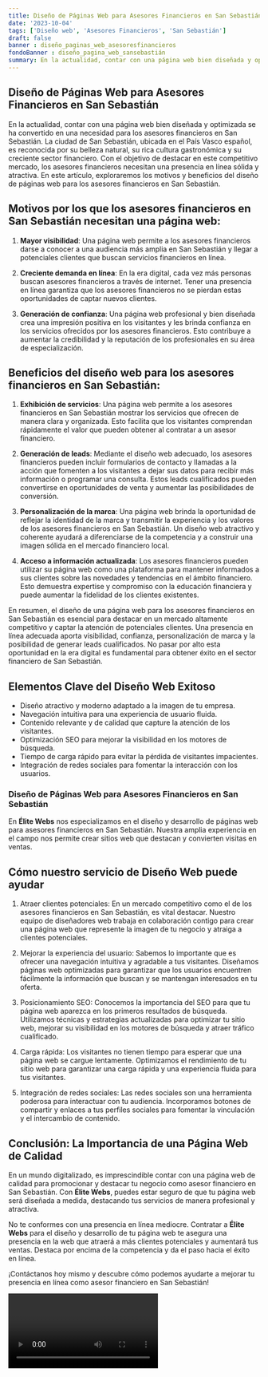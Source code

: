 ```yaml
---
title: Diseño de Páginas Web para Asesores Financieros en San Sebastián
date: '2023-10-04'
tags: ['Diseño web', 'Asesores Financieros', 'San Sebastián']
draft: false
banner : diseño_paginas_web_asesoresfinancieros
fondoBanner : diseño_pagina_web_sansebastián
summary: En la actualidad, contar con una página web bien diseñada y optimizada se ha convertido en una necesidad para los asesores financieros en San Sebastián. La ciudad de San Sebastián, ubicada en el País Vasco español, es reconocida por su belleza natural, su rica cultura gastronómica y su creciente sector financiero. Con el objetivo de destacar en este competitivo mercado, los asesores financieros necesitan una presencia en línea sólida y atractiva. En este artículo, exploraremos los motivos y beneficios del diseño de páginas web para los asesores financieros en San Sebastián.
---
```


## Diseño de Páginas Web para Asesores Financieros en San Sebastián

En la actualidad, contar con una página web bien diseñada y optimizada se ha convertido en una necesidad para los asesores financieros en San Sebastián. La ciudad de San Sebastián, ubicada en el País Vasco español, es reconocida por su belleza natural, su rica cultura gastronómica y su creciente sector financiero. Con el objetivo de destacar en este competitivo mercado, los asesores financieros necesitan una presencia en línea sólida y atractiva. En este artículo, exploraremos los motivos y beneficios del diseño de páginas web para los asesores financieros en San Sebastián.

## Motivos por los que los asesores financieros en San Sebastián necesitan una página web:

1. **Mayor visibilidad**: Una página web permite a los asesores financieros darse a conocer a una audiencia más amplia en San Sebastián y llegar a potenciales clientes que buscan servicios financieros en línea.

2. **Creciente demanda en línea**: En la era digital, cada vez más personas buscan asesores financieros a través de internet. Tener una presencia en línea garantiza que los asesores financieros no se pierdan estas oportunidades de captar nuevos clientes.

3. **Generación de confianza**: Una página web profesional y bien diseñada crea una impresión positiva en los visitantes y les brinda confianza en los servicios ofrecidos por los asesores financieros. Esto contribuye a aumentar la credibilidad y la reputación de los profesionales en su área de especialización.

## Beneficios del diseño web para los asesores financieros en San Sebastián:

1. **Exhibición de servicios**: Una página web permite a los asesores financieros en San Sebastián mostrar los servicios que ofrecen de manera clara y organizada. Esto facilita que los visitantes comprendan rápidamente el valor que pueden obtener al contratar a un asesor financiero.

2. **Generación de leads**: Mediante el diseño web adecuado, los asesores financieros pueden incluir formularios de contacto y llamadas a la acción que fomenten a los visitantes a dejar sus datos para recibir más información o programar una consulta. Estos leads cualificados pueden convertirse en oportunidades de venta y aumentar las posibilidades de conversión.

3. **Personalización de la marca**: Una página web brinda la oportunidad de reflejar la identidad de la marca y transmitir la experiencia y los valores de los asesores financieros en San Sebastián. Un diseño web atractivo y coherente ayudará a diferenciarse de la competencia y a construir una imagen sólida en el mercado financiero local.

4. **Acceso a información actualizada**: Los asesores financieros pueden utilizar su página web como una plataforma para mantener informados a sus clientes sobre las novedades y tendencias en el ámbito financiero. Esto demuestra expertise y compromiso con la educación financiera y puede aumentar la fidelidad de los clientes existentes.

En resumen, el diseño de una página web para los asesores financieros en San Sebastián es esencial para destacar en un mercado altamente competitivo y captar la atención de potenciales clientes. Una presencia en línea adecuada aporta visibilidad, confianza, personalización de marca y la posibilidad de generar leads cualificados. No pasar por alto esta oportunidad en la era digital es fundamental para obtener éxito en el sector financiero de San Sebastián.

<GifSeo />

<Cta />

## Elementos Clave del Diseño Web Exitoso

- Diseño atractivo y moderno adaptado a la imagen de tu empresa.
- Navegación intuitiva para una experiencia de usuario fluida.
- Contenido relevante y de calidad que capture la atención de los visitantes.
- Optimización SEO para mejorar la visibilidad en los motores de búsqueda.
- Tiempo de carga rápido para evitar la pérdida de visitantes impacientes.
- Integración de redes sociales para fomentar la interacción con los usuarios.

### Diseño de Páginas Web para Asesores Financieros en San Sebastián

En **Élite Webs** nos especializamos en el diseño y desarrollo de páginas web para asesores financieros en San Sebastián. Nuestra amplia experiencia en el campo nos permite crear sitios web que destacan y convierten visitas en ventas.

## Cómo nuestro servicio de Diseño Web puede ayudar

1. Atraer clientes potenciales: En un mercado competitivo como el de los asesores financieros en San Sebastián, es vital destacar. Nuestro equipo de diseñadores web trabaja en colaboración contigo para crear una página web que represente la imagen de tu negocio y atraiga a clientes potenciales.

2. Mejorar la experiencia del usuario: Sabemos lo importante que es ofrecer una navegación intuitiva y agradable a tus visitantes. Diseñamos páginas web optimizadas para garantizar que los usuarios encuentren fácilmente la información que buscan y se mantengan interesados en tu oferta.

3. Posicionamiento SEO: Conocemos la importancia del SEO para que tu página web aparezca en los primeros resultados de búsqueda. Utilizamos técnicas y estrategias actualizadas para optimizar tu sitio web, mejorar su visibilidad en los motores de búsqueda y atraer tráfico cualificado.

4. Carga rápida: Los visitantes no tienen tiempo para esperar que una página web se cargue lentamente. Optimizamos el rendimiento de tu sitio web para garantizar una carga rápida y una experiencia fluida para tus visitantes.

5. Integración de redes sociales: Las redes sociales son una herramienta poderosa para interactuar con tu audiencia. Incorporamos botones de compartir y enlaces a tus perfiles sociales para fomentar la vinculación y el intercambio de contenido.

## Conclusión: La Importancia de una Página Web de Calidad

En un mundo digitalizado, es imprescindible contar con una página web de calidad para promocionar y destacar tu negocio como asesor financiero en San Sebastián. Con **Élite Webs**, puedes estar seguro de que tu página web será diseñada a medida, destacando tus servicios de manera profesional y atractiva.

No te conformes con una presencia en línea mediocre. Contratar a **Élite Webs** para el diseño y desarrollo de tu página web te asegura una presencia en la web que atraerá a más clientes potenciales y aumentará tus ventas. Destaca por encima de la competencia y da el paso hacia el éxito en línea.

¡Contáctanos hoy mismo y descubre cómo podemos ayudarte a mejorar tu presencia en línea como asesor financiero en San Sebastián!

<Video />

<CtaBot job='Asesores Financieros' city='San Sebastián'/>

<Gmaps query='San Sebastián+españa+maps' />